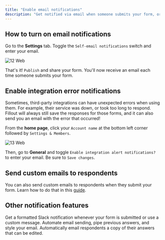 ```yaml
---
title: "Enable email notifications"
description: "Get notified via email when someone submits your form, or encounters an integration-related issue."
---
```


## How to turn on email notifications

Go to the **Settings** tab. Toggle the `Self-email notifications` switch and enter your email.

![12 Web](/images/12.webp)

That's it\! `Publish` and share your form. You'll now receive an email each time someone submits your form.

## Enable i**ntegration error notifications**

Sometimes, third-party integrations can have unexpected errors when using them. For example, their service was down, or took too long to respond. Fillout will always still save the responses for those forms, and it can also send you an email with the error that occurred\!

From the **home page**, click your `Account name` at the bottom left corner followed by `Settings & Members`.

![13 Web](/images/13.webp)

Then, go to **General** and toggle `Enable integration alert notifications?` to enter your email. Be sure to `Save changes`.

## Send custom emails to respondents

You can also send custom emails to respondents when they submit your form. Learn how to do that in this [guide](https://www.notion.so/Respondent-notification-email-b63d309e89e7465b91b195a44ccf2788?pvs=21).

## Other notification features

<CardGroup cols={3}>
  <Card title="Slack" icon="slack" iconType="regular" color="#FFC738">
    Get a formatted Slack notification whenever your form is submitted or use a custom message.
  </Card>
  <Card title="Custom email notifications" icon="envelope-open-text" iconType="regular" color="#FFC738">
    Automate email sending, pipe previous answers, and style your email.
  </Card>
  <Card title="Respondent notification email" icon="bell" iconType="regular" color="#FFC738">
    Automatically email respondents a copy of their answers that can be edited.
  </Card>
</CardGroup>